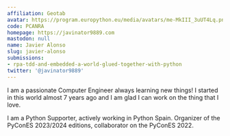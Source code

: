 ```yaml
---
affiliation: Geotab
avatar: https://program.europython.eu/media/avatars/me-MkIII_3uUT4Lq.png
code: PCANRA
homepage: https://javinator9889.com
mastodon: null
name: Javier Alonso
slug: javier-alonso
submissions:
- rpa-tdd-and-embedded-a-world-glued-together-with-python
twitter: '@javinator9889'
---
```


I am a passionate Computer Engineer always learning new things! I started in this world almost 7 years ago and I am glad I can work on the thing that I love.

I am a Python Supporter, actively working in Python Spain. Organizer of the PyConES 2023/2024 editions, collaborator on the PyConES 2022.
